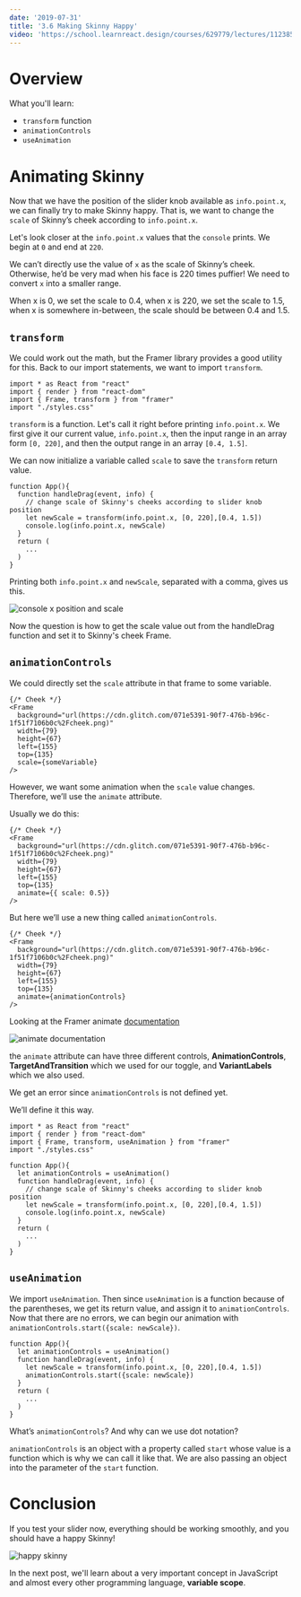 ```yaml
---
date: '2019-07-31'
title: '3.6 Making Skinny Happy'
video: 'https://school.learnreact.design/courses/629779/lectures/11238560'
---
```



# Overview

What you'll learn:

- `transform` function
- `animationControls`
- `useAnimation`

<CourseVideoLink to={props.pageContext.frontmatter.video} />

# Animating Skinny

Now that we have the position of the slider knob available as `info.point.x`, we can finally try to make Skinny happy. That is, we want to change the `scale` of Skinny’s cheek according to `info.point.x`.

Let's look closer at the `info.point.x` values that the `console` prints. We begin at `0` and end at `220`.

We can’t directly use the value of `x` as the scale of Skinny’s cheek. Otherwise, he’d be very mad when his face is 220 times puffier! We need to convert `x` into a smaller range.

When x is 0, we set the scale to 0.4, when x is 220, we set the scale to 1.5, when x is somewhere in-between, the scale should be between 0.4 and 1.5.

## `transform`

We could work out the math, but the Framer library provides a good utility for this. Back to our import statements, we want to import `transform`.

```jsx{3}
import * as React from "react"
import { render } from "react-dom"
import { Frame, transform } from "framer"
import "./styles.css"
```

`transform` is a function. Let's call it right before printing `info.point.x`. We first give it our current value, `info.point.x`, then the input range in an array form `[0, 220]`, and then the output range in an array `[0.4, 1.5]`.

We can now initialize a variable called `scale` to save the `transform` return value.

```jsx{4-5}
function App(){
  function handleDrag(event, info) {
    // change scale of Skinny's cheeks according to slider knob position
    let newScale = transform(info.point.x, [0, 220],[0.4, 1.5])
    console.log(info.point.x, newScale)
  }
  return (
    ...
  )
}
```

Printing both `info.point.x` and `newScale`, separated with a comma, gives us this.

![console x position and scale](./consolescale2.png)

Now the question is how to get the scale value out from the handleDrag function and set it to Skinny's cheek Frame.

## `animationControls`

We could directly set the `scale` attribute in that frame to some variable.

```jsx{8}
{/* Cheek */}
<Frame
  background="url(https://cdn.glitch.com/071e5391-90f7-476b-b96c-1f51f7106b0c%2Fcheek.png)"
  width={79}
  height={67}
  left={155}
  top={135}
  scale={someVariable}
/>
```

However, we want some animation when the `scale` value changes. Therefore, we’ll use the `animate` attribute.

Usually we do this:

```jsx{8}
{/* Cheek */}
<Frame
  background="url(https://cdn.glitch.com/071e5391-90f7-476b-b96c-1f51f7106b0c%2Fcheek.png)"
  width={79}
  height={67}
  left={155}
  top={135}
  animate={{ scale: 0.5}}
/>
```

But here we’ll use a new thing called `animationControls`.

```jsx{8}
{/* Cheek */}
<Frame
  background="url(https://cdn.glitch.com/071e5391-90f7-476b-b96c-1f51f7106b0c%2Fcheek.png)"
  width={79}
  height={67}
  left={155}
  top={135}
  animate={animationControls}
/>
```

Looking at the Framer animate [documentation](https://www.framer.com/api/frame/#animationprops.animate)

![animate documentation](./animate.png)

the `animate` attribute can have three different controls, **AnimationControls**, **TargetAndTransition** which we used for our toggle, and **VariantLabels** which we also used.

We get an error since `animationControls` is not defined yet.

We’ll define it this way.

```jsx{3,7}
import * as React from "react"
import { render } from "react-dom"
import { Frame, transform, useAnimation } from "framer"
import "./styles.css"

function App(){
  let animationControls = useAnimation()
  function handleDrag(event, info) {
    // change scale of Skinny's cheeks according to slider knob position
    let newScale = transform(info.point.x, [0, 220],[0.4, 1.5])
    console.log(info.point.x, newScale)
  }
  return (
    ...
  )
}
```

## `useAnimation`

We import `useAnimation`. Then since `useAnimation` is a function because of the parentheses, we get its return value, and assign it to `animationControls`. Now that there are no errors, we can begin our animation with `animationControls.start({scale: newScale})`.

```jsx{5}
function App(){
  let animationControls = useAnimation()
  function handleDrag(event, info) {
    let newScale = transform(info.point.x, [0, 220],[0.4, 1.5])
    animationControls.start({scale: newScale})
  }
  return (
    ...
  )
}
```

What’s `animationControls`? And why can we use dot notation?

`animationControls` is an object with a property called `start` whose value is a function which is why we can call it like that. We are also passing an object into the parameter of the `start` function.

# Conclusion

If you test your slider now, everything should be working smoothly, and you should have a happy Skinny!

![happy skinny](./happyskinny.gif)

In the next post, we'll learn about a very important concept in JavaScript and almost every other programming language, **variable scope**.
